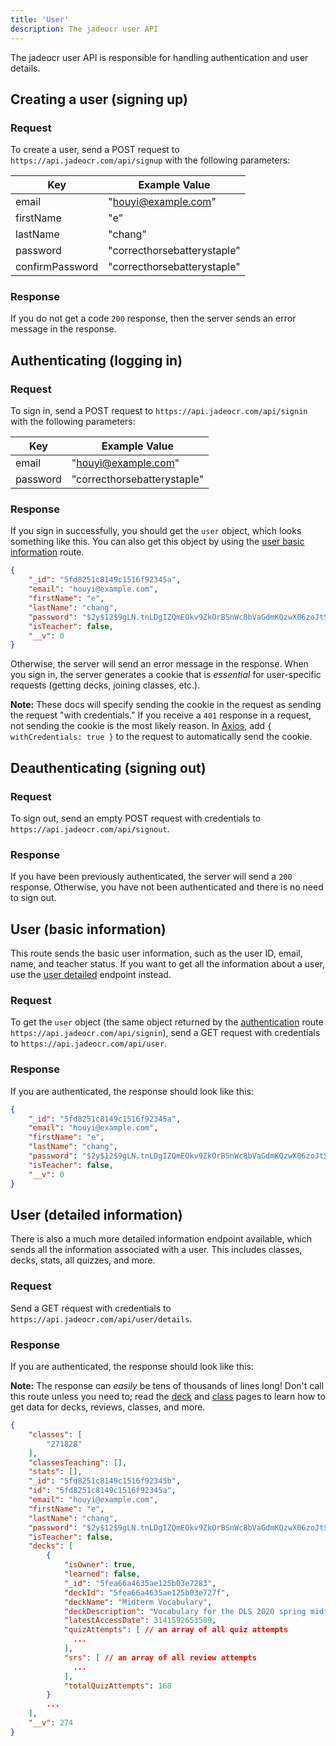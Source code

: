 ```yaml
---
title: 'User'
description: The jadeocr user API
---
```


The jadeocr user API is responsible for handling authentication and user details.


## Creating a user (signing up)

### Request
To create a user, send a POST request to `https://api.jadeocr.com/api/signup` with
the following parameters:

|       Key       |        Example Value        |
|-----------------|-----------------------------|
| email           | "houyi@example.com"         |
| firstName       | "e"                         |
| lastName        | "chang"                     |
| password        | "correcthorsebatterystaple" |
| confirmPassword | "correcthorsebatterystaple" |

### Response
If you do not get a code `200` response, then the server sends an error message
in the response.


## Authenticating (logging in)

### Request
To sign in, send a POST request to `https://api.jadeocr.com/api/signin` with
the following parameters:

|       Key       |        Example Value        |
|-----------------|-----------------------------|
| email           | "houyi@example.com"         |
| password        | "correcthorsebatterystaple" |

### Response
If you sign in successfully, you should get the `user` object, which looks
something like this. You can also get this object by using the [user basic
information](#user-basic-information) route.
```json
{
    "_id": "5fd8251c8149c1516f92345a",
    "email": "houyi@example.com",
    "firstName": "e",
    "lastName": "chang",
    "password": "$2y$12$9gLN.tnLDgIZQmEOkv9ZkOrBSnWc8bVaGdmKQzwX06zoJtSNlfEky",
    "isTeacher": false,
    "__v": 0
}
```
Otherwise, the server will send an error message in the response. When you sign
in, the server generates a cookie that is _essential_ for user-specific requests
(getting decks, joining classes, etc.).

**Note:** These docs will specify sending the cookie in the request as sending
the request "with credentials." If you receive a `401` response in a request,
not sending the cookie is the most likely reason. In
[Axios](https://www.npmjs.com/package/axios), add `{ withCredentials: true }`
to the request to automatically send the cookie.


## Deauthenticating (signing out)

### Request
To sign out, send an empty POST request with credentials to `https://api.jadeocr.com/api/signout`.

### Response
If you have been previously authenticated, the server will send a `200` response.
Otherwise, you have not been authenticated and there is no need to sign out.


## User (basic information)
This route sends the basic user information, such as the user ID, email, name,
and teacher status. If you want to get all the information about a user, use
the [user detailed](#user-detailed-information) endpoint instead.

### Request
To get the `user` object (the same object returned by the [authentication](#authenticating-logging-in)
route `https://api.jadeocr.com/api/signin`), send a GET request with credentials to
`https://api.jadeocr.com/api/user`.

### Response
If you are authenticated, the response should look like this:
```json
{
    "_id": "5fd8251c8149c1516f92345a",
    "email": "houyi@example.com",
    "firstName": "e",
    "lastName": "chang",
    "password": "$2y$12$9gLN.tnLDgIZQmEOkv9ZkOrBSnWc8bVaGdmKQzwX06zoJtSNlfEky", // bcrypt 喵
    "isTeacher": false,
    "__v": 0
}
```


## User (detailed information)
There is also a much more detailed information endpoint available, which sends
all the information associated with a user. This includes classes, decks, stats,
all quizzes, and more.

### Request
Send a GET request with credentials to `https://api.jadeocr.com/api/user/details`.

### Response
If you are authenticated, the response should look like this:

**Note:** The response can _easily_ be tens of thousands of lines long! Don't
call this route unless you need to; read the [deck](/api/deck) and [class](/api/class)
pages to learn how to get data for decks, reviews, classes, and more.
```json
{
    "classes": [
        "271828"
    ],
    "classesTeaching": [],
    "stats": [],
    "_id": "5fd8251c8149c1516f92345b",
    "id": "5fd8251c8149c1516f92345a",
    "email": "houyi@example.com",
    "firstName": "e",
    "lastName": "chang",
    "password": "$2y$12$9gLN.tnLDgIZQmEOkv9ZkOrBSnWc8bVaGdmKQzwX06zoJtSNlfEky",
    "isTeacher": false,
    "decks": [
        {
            "isOwner": true,
            "learned": false,
            "_id": "5fea66a4635ae125b03e7283",
            "deckId": "5fea66a4635ae125b03e727f",
            "deckName": "Midterm Vocabulary",
            "deckDescription": "Vocabulary for the DLS 2020 spring midterm",
            "latestAccessDate": 3141592653589,
            "quizAttempts": [ // an array of all quiz attempts
              ...
            ],
            "srs": [ // an array of all review attempts
              ...
            ],
            "totalQuizAttempts": 168
        }
        ...
    ],
    "__v": 274
}
```
